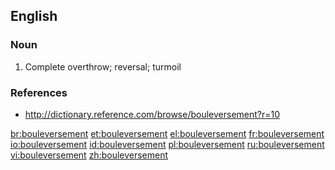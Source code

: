 ==English==

===Noun===
{{en-noun}}

# Complete overthrow; reversal; turmoil

===References===
* http://dictionary.reference.com/browse/bouleversement?r=10

[[br:bouleversement]]
[[et:bouleversement]]
[[el:bouleversement]]
[[fr:bouleversement]]
[[io:bouleversement]]
[[id:bouleversement]]
[[pl:bouleversement]]
[[ru:bouleversement]]
[[vi:bouleversement]]
[[zh:bouleversement]]
